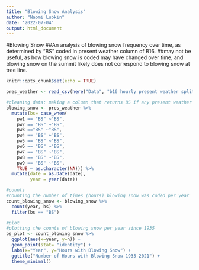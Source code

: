---
title: "Blowing Snow Analysis"
author: "Naomi Lubkin"
date: '2022-07-04'
output: html_document
---
#Blowing Snow
##An analysis of blowing snow frequency over time, as determined by "BS" coded in present weather column of B16. 
##may not be useful, as how blowing snow is coded may have changed over time, and blowing snow on the summit likely does not correspond to blowing snow at tree line. 
```{r setup, include=FALSE}
knitr::opts_chunk$set(echo = TRUE)
```

```{r}
pres_weather <- read_csv(here("Data", "b16 hourly present weather split by code 1935-2021 (1).csv"))
```


```{r}
#cleaning data: making a column that returns BS if any present weather column for that hour has blowing snow coded for it, and making the date column the correct data type
blowing_snow <- pres_weather %>%
  mutate(bs= case_when(
    pw1 == "BS" ~"BS", 
    pw2 == "BS" ~"BS", 
    pw3 =="BS" ~"BS", 
    pw4 == "BS" ~"BS", 
    pw5 == "BS" ~"BS", 
    pw6 == "BS" ~"BS", 
    pw7 == "BS" ~"BS", 
    pw8 == "BS" ~"BS", 
    pw9 == "BS" ~"BS", 
    TRUE ~ as.character(NA))) %>%
  mutate(date = as.Date(date), 
         year = year(date))

#counts
#counting the number of times (hours) blowing snow was coded per year
count_blowing_snow <- blowing_snow %>%
  count(year, bs) %>%
  filter(bs == "BS")

#plot
#plotting the counts of blowing snow per year since 1935
bs_plot <- count_blowing_snow %>%
  ggplot(aes(x=year, y=n)) +
  geom_point(stat= "identity") +
  labs(x="Year", y="Hours with Blowing Snow") +
  ggtitle("Number of Hours with Blowing Snow 1935-2021") +
  theme_minimal()
  
```

